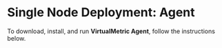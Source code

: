 # Single Node Deployment: Agent

To download, install, and run **VirtualMetric Agent**, follow the instructions below.
